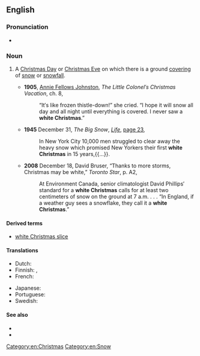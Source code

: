 ==English==
{{wikipedia}}

===Pronunciation===
* {{audio|en|LL-Q1860 (eng)-Vealhurl-white Christmas.wav|Audio (UK)}}

===Noun===
{{en-noun}}

# A [[Christmas Day]] or [[Christmas Eve]] on which there is a ground [[covering]] of [[snow]] or [[snowfall]].
#: {{ant|en|black Christmas}}
#* '''1905''', [[w:Annie Fellows Johnston|Annie Fellows Johnston]], ''The Little Colonel′s Christmas Vacation'', ch. 8,
#*: “It′s like frozen thistle-down!” she cried. “I hope it will snow all day and all night until everything is covered. I never saw a '''white Christmas'''.”
#* '''1945''' December 31, ''The Big Snow'', ''[[w:Life (magazine)|Life]]'', [http://books.google.com.au/books?id=_0gEAAAAMBAJ&pg=PA23&dq=%22white+Christmas%22+slice&hl=en&sa=X&ei=wkK7UK_NHYeemQXJroHwDQ&redir_esc=y#v=onepage&q=%22white%20Christmas%22%20slice&f=false page 23],
#*: In New York City 10,000 men struggled to clear away the heavy snow which promised New Yorkers their first '''white Christmas''' in 15 years,{{...}}.
#* '''2008''' December 18, David Bruser, “Thanks to more storms, Christmas may be white,” ''Toronto Star'', p. A2,
#*: At Environment Canada, senior climatologist David Phillips′ standard for a '''white Christmas''' calls for at least two centimeters of snow on the ground at 7 a.m. . . . “In England, if a weather guy sees a snowflake, they call it a '''white Christmas'''.”

====Derived terms====
* [[white Christmas slice]]

====Translations====
{{trans-top|a Christmas Day or Eve with snow}}
* Dutch: {{t+|nl|witte kerst|m|f}}
* Finnish: {{t|fi|valkea joulu}}, {{t|fi|valkoinen joulu}}
* French: {{t|fr|Noël blanc|m}}
{{trans-mid}}
* Japanese: {{t|ja|ホワイトクリスマス|tr=howaito kurisumasu}}
* Portuguese: {{t|pt|Natal branco|m}}
* Swedish: {{t+|sv|vit jul|c}}
{{trans-bottom}}

====See also====
*{{l|en|snow day}}
*{{l|en|white Easter}}

[[Category:en:Christmas]]
[[Category:en:Snow]]
